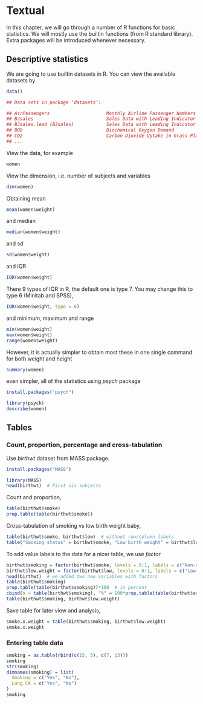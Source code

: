 # Textual
In this chapter, we will go through a number of R functions for basic statistics. We will mostly use the builtin functions (from R standard library). Extra packages will be introduced whenever necessary.

## Descriptive statistics
We are going to use builtin datasets in R. You can view the available datasets by
```r
data()
```

```r
## Data sets in package ‘datasets’:

## AirPassengers                     Monthly Airline Passenger Numbers 1949-1960
## BJsales                           Sales Data with Leading Indicator
## BJsales.lead (BJsales)            Sales Data with Leading Indicator
## BOD                               Biochemical Oxygen Demand
## CO2                               Carbon Dioxide Uptake in Grass Plants
## ...
```

View the data, for example
```r
women
```
View the dimension, i.e. number of subjects and variables
```r
dim(women)
```

Obtaining mean
```r
mean(women$weight)
```
and median
```r
median(women$weight)
```
and sd
```r
sd(women$weight)
```
and IQR
```r
IQR(women$weight)
```
There 9 types of IQR in R, the default one is type 7. You may change this to type 6 (Minitab and SPSS),
```r
IQR(women$weight, type = 6)
```
and minimum, maximum and range
```r
min(women$weight)
max(women$weight)
range(women$weight)
```

However, it is actually simpler to obtain most these in one single command for both weight and height
```r
summary(women)
```
even simpler, all of the statistics using *psych* package
```r
install.packages("psych")
```

```r
library(psych)
describe(women)
```



## Tables

### Count, proportion, percentage and cross-tabulation
Use *birthwt* dataset from MASS package.
```r
install.packages("MASS")
```

```r
library(MASS)
head(birthwt)  # First six subjects
```

Count and proportion,
```r
table(birthwt$smoke)
prop.table(table(birthwt$smoke))
```

Cross-tabulation of smoking vs low birth weight baby,
```r
table(birthwt$smoke, birthwt$low)  # without row/column labels
table("Smoking status" = birthwt$smoke, "Low birth weight" = birthwt$low)  # with row/column labels
```
To add value labels to the data for a nicer table, we use *factor*
```r
birthwt$smoking = factor(birthwt$smoke, levels = 0:1, labels = c("Non-smoker", "Smoker"))
birthwt$low.weight = factor(birthwt$low, levels = 0:1, labels = c("Low <2.5kg", "Normal >2.5kg"))
head(birthwt)  # we added two new variables with factors
table(birthwt$smoking)
prop.table(table(birthwt$smoking))*100  # in percent
cbind(n = table(birthwt$smoking), "%" = 100*prop.table(table(birthwt$smoking)))  # using cbind
table(birthwt$smoking, birthwt$low.weight)
```
Save table for later view and analysis,
```r
smoke.x.weight = table(birthwt$smoking, birthwt$low.weight)
smoke.x.weight
```

### Entering table data
```r
smoking = as.table(rbind(c(15, 5), c(7, 13)))
smoking
str(smoking)
dimnames(smoking) = list(
  Smoking = c("Yes", "No"),
  Lung.CA = c("Yes", "No")
)
smoking
```
